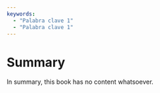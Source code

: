 ```yaml
---
keywords:
  - "Palabra clave 1"
  - "Palabra clave 1"
---
```

# Summary {.unnumbered}

In summary, this book has no content whatsoever.
